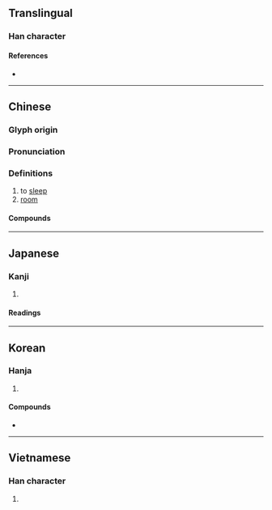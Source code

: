 {{also|寝}}
{{character info/new}}
==Translingual==

===Han character===
{{Han char|rn=40|rad=宀|as=11|sn=14|four=30247|canj=JVME|ids=⿱宀⿰爿𠬶}}

====References====
* {{Han ref|kx=0290.220|dkj=07289|dj=0575.020|hdz=20951.010|uh=5BE2|ud=23522|bh=B9EC|bd=47596}}

----

==Chinese==
{{zh-forms|s=寝|alt=㝲,寑}}

===Glyph origin===
{{Han etym}}

===Pronunciation===
{{zh-pron
|m=qǐn
|c=cam2
|mn=chhím
|mc=y
|oc=y
|cat=
}}

===Definitions===
{{zh-hanzi}}

# to [[sleep]]
# [[room]]

====Compounds====
{{zh-der|內寢|廢食忘寢|寢苫枕草|小寢|寢殿|寢廟|寢兵|廢寢輟食|寢具|寢車|寢息|寢不安席|寢丘之志|忘餐廢寢|忘餐失寢|忘寢廢食|寢處|寢衣|廢寢忘餐|廢寢忘食|就寢|壽終內寢|問寢|共寢|寢宮|寢食不安|寢食|寢門|寢薦|寢皮食肉|寢疾|寢室|寢不能寐|安寢|寢食俱廢|寢食難安|寢陋|園寢|壽終正寢|寢苫枕塊|寢不遑安|按甲寢兵|晏寢|桂宮柏寢|歸寢|晝寢|疾終正寢|正寢|憨寢|枕戈寢甲|陵寢|食肉寢皮|貌寢|雞鳴問寢|靈寢|美食甘寢|高枕安寢|篠寢|色衰愛寢|薦寢席|臨寢}}

----

==Japanese==
{{ja-kanji forms|寝|寢}}

===Kanji===
{{ja-kanji|grade=|rs=宀11|shin=寝}}

# {{defn|lang=ja|sort=宀11}}

====Readings====
{{ja-readings
|on=しん
|kun=ね-る
}}

----

==Korean==

===Hanja===
{{ko-hanja|hangeul=침|rv=chim|mr=ch'im}}

# {{defn|lang=ko|sort=宀11}}

====Compounds====
* {{l|ko|寢臺|tr=[[침대]], chimdae}}

----

==Vietnamese==

===Han character===
{{vi-hantu|[[tẩm]]|rs=宀11}}

# {{defn|lang=vi|sort=宀11}}